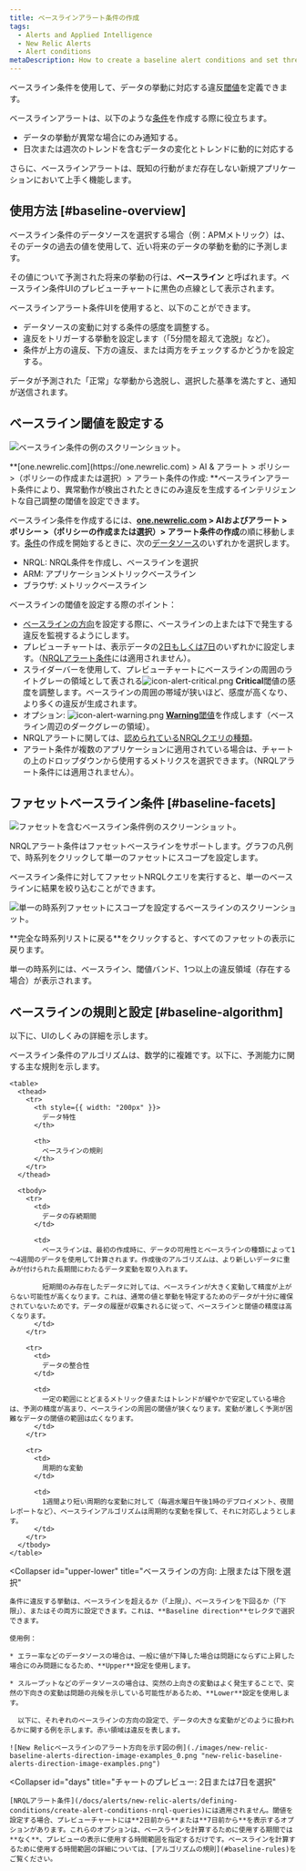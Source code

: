 ```yaml
---
title: ベースラインアラート条件の作成
tags:
  - Alerts and Applied Intelligence
  - New Relic Alerts
  - Alert conditions
metaDescription: How to create a baseline alert conditions and set thresholds that adjust to data patterns and fluctuations.
---
```


ベースライン条件を使用して、データの挙動に対応する違反[閾値](/docs/using-new-relic/welcome-new-relic/get-started/glossary#alert-threshold)を定義できます。

ベースラインアラートは、以下のような[条件](/docs/using-new-relic/welcome-new-relic/get-started/glossary#alert-condition)を作成する際に役立ちます。

* データの挙動が異常な場合にのみ通知する。
* 日次または週次のトレンドを含むデータの変化とトレンドに動的に対応する

さらに、ベースラインアラートは、既知の行動がまだ存在しない新規アプリケーションにおいて上手く機能します。

## 使用方法 [#baseline-overview]

ベースライン条件のデータソースを選択する場合（例：APMメトリック）は、そのデータの過去の値を使用して、近い将来のデータの挙動を動的に予測します。

その値について予測された将来の挙動の行は、**ベースライン** と呼ばれます。ベースライン条件UIのプレビューチャートに黒色の点線として表示されます。

ベースラインアラート条件UIを使用すると、以下のことができます。

* データソースの変動に対する条件の感度を調整する。
* 違反をトリガーする挙動を設定します（「5分間を超えて逸脱」など）。
* 条件が上方の違反、下方の違反、または両方をチェックするかどうかを設定する。

データが予測された「正常」な挙動から逸脱し、選択した基準を満たすと、通知が送信されます。

## ベースライン閾値を設定する

![ベースライン条件の例のスクリーンショット。](./images/new-relic-alerts-baseline-thresholds.png "ベースライン条件の例。")

<figcaption>
  **[one.newrelic.com](https://one.newrelic.com) > AI & アラート > ポリシー >（ポリシーの作成または選択）> アラート条件の作成: **ベースラインアラート条件により、異常動作が検出されたときにのみ違反を生成するインテリジェントな自己調整の閾値を設定できます。
</figcaption>

ベースライン条件を作成するには、**[one.newrelic.com](https://one.newrelic.com) > AIおよびアラート > ポリシー >（ポリシーの作成または選択）> アラート条件の作成**の順に移動します。[条件](/docs/alerts/new-relic-alerts/defining-conditions/define-alert-conditions#create-condition)の作成を開始するときに、次の[データソース](#availability)のいずれかを選択します。

* NRQL: NRQL条件を作成し、ベースラインを選択
* ARM: アプリケーションメトリックベースライン
* ブラウザ: メトリックベースライン

ベースラインの閾値を設定する際のポイント：

* [ベースラインの方向](#upper-lower)を設定する際に、ベースラインの上または下で発生する違反を監視するようにします。
* プレビューチャートは、表示データの[2日もしくは7日](#days)のいずれかに設定します。（[NRQLアラート条件](/docs/alerts/new-relic-alerts/defining-conditions/create-alert-conditions-nrql-queries)には適用されません）。
* スライダーバーを使用して、プレビューチャートにベースラインの周囲のライトグレーの領域として表される![icon-alert-critical.png](./images/icon-alert-critical.png "アラート v3: Criticalアラートアイコン") **Critical**閾値の感度を調整します。ベースラインの周囲の帯域が狭いほど、感度が高くなり、より多くの違反が生成されます。
* オプション: ![icon-alert-warning.png](./images/icon-alert-warning.png "アラート v3: Warningアラートアイコン") [**Warning**閾値](/docs/alerts/new-relic-alerts/defining-conditions/set-thresholds-alert-condition#threshold-levels)を作成します（ベースライン周辺のダークグレーの領域）。
* NRQLアラートに関しては、[認められているNRQLクエリの種類](/docs/alerts/new-relic-alerts/defining-conditions/create-alert-conditions-nrql-queries#threshold-types)。
* アラート条件が複数のアプリケーションに適用されている場合は、チャートの上のドロップダウンから使用するメトリクスを選択できます。（NRQLアラート条件には適用されません）。

## ファセットベースライン条件 [#baseline-facets]

![ファセットを含むベースライン条件例のスクリーンショット。](./images/faceted-baseline-condition-query.png "ファセットを含むベースライン条件の例。")

<figcaption>
  NRQLアラート条件はファセットベースラインをサポートします。グラフの凡例で、時系列をクリックして単一のファセットにスコープを設定します。
</figcaption>

ベースライン条件に対してファセットNRQLクエリを実行すると、単一のベースラインに結果を絞り込むことができます。

![単一の時系列ファセットにスコープを設定するベースラインのスクリーンショット。](./images/baseline-one-facet.png "単一の時系列ファセットに絞り込まれたベースライン条件の例。")

<figcaption>
  **完全な時系列リストに戻る**をクリックすると、すべてのファセットの表示に戻ります。
</figcaption>

単一の時系列には、ベースライン、閾値バンド、1つ以上の違反領域（存在する場合）が表示されます。

## ベースラインの規則と設定 [#baseline-algorithm]

以下に、UIのしくみの詳細を示します。

<CollapserGroup>
  <Collapser
    id="baseline-rules"
    title="ベースラインの作成に関する規則"
  >
    ベースライン条件のアルゴリズムは、数学的に複雑です。以下に、予測能力に関する主な規則を示します。

    <table>
      <thead>
        <tr>
          <th style={{ width: "200px" }}>
            データ特性
          </th>

          <th>
            ベースラインの規則
          </th>
        </tr>
      </thead>

      <tbody>
        <tr>
          <td>
            データの存続期間
          </td>

          <td>
            ベースラインは、最初の作成時に、データの可用性とベースラインの種類によって1～4週間のデータを使用して計算されます。作成後のアルゴリズムは、より新しいデータに重みが付けられた長期間にわたるデータ変動を取り入れます。

            短期間のみ存在したデータに対しては、ベースラインが大きく変動して精度が上がらない可能性が高くなります。これは、通常の値と挙動を特定するためのデータが十分に確保されていないためです。データの履歴が収集されるに従って、ベースラインと閾値の精度は高くなります。
          </td>
        </tr>

        <tr>
          <td>
            データの整合性
          </td>

          <td>
            一定の範囲にとどまるメトリック値またはトレンドが緩やかで安定している場合は、予測の精度が高まり、ベースラインの周囲の閾値が狭くなります。変動が激しく予測が困難なデータの閾値の範囲は広くなります。
          </td>
        </tr>

        <tr>
          <td>
            周期的な変動
          </td>

          <td>
            1週間より短い周期的な変動に対して（毎週水曜日午後1時のデプロイメント、夜間レポートなど）、ベースラインアルゴリズムは周期的な変動を探して、それに対応しようとします。
          </td>
        </tr>
      </tbody>
    </table>
  </Collapser>

  <Collapser
    id="upper-lower"
    title="ベースラインの方向: 上限または下限を選択"
  >
    条件に違反する挙動は、ベースラインを超えるか（「上限」）、ベースラインを下回るか（「下限」）、またはその両方に設定できます。これは、**Baseline direction**セレクタで選択できます。

    使用例：

    * エラー率などのデータソースの場合は、一般に値が下降した場合は問題にならずに上昇した場合にのみ問題になるため、**Upper**設定を使用します。

    * スループットなどのデータソースの場合は、突然の上向きの変動はよく発生することで、突然の下向きの変動は問題の兆候を示している可能性があるため、**Lower**設定を使用します。

      以下に、それぞれのベースラインの方向の設定で、データの大きな変動がどのように扱われるかに関する例を示します。赤い領域は違反を表します。

    ![New Relicベースラインのアラート方向を示す図の例](./images/new-relic-baseline-alerts-direction-image-examples_0.png "new-relic-baseline-alerts-direction-image-examples.png")
  </Collapser>

  <Collapser
    id="days"
    title="チャートのプレビュー: 2日または7日を選択"
  >
    [NRQLアラート条件](/docs/alerts/new-relic-alerts/defining-conditions/create-alert-conditions-nrql-queries)には適用されません。閾値を設定する場合、プレビューチャートには**2日前から**または**7日前から**を表示するオプションがあります。これらのオプションは、ベースラインを計算するために使用する期間では**なく**、プレビューの表示に使用する時間範囲を指定するだけです。ベースラインを計算するために使用する時間範囲の詳細については、[アルゴリズムの規則](#baseline-rules)をご覧ください。
  </Collapser>
</CollapserGroup>